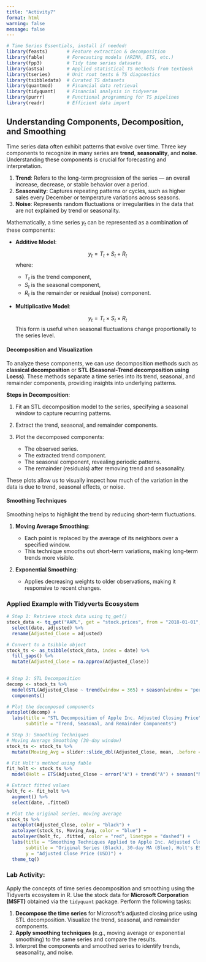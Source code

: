 ```yaml
---
title: "Activity7"
format: html
warning: false
message: false
---
```


```r
# Time Series Essentials, install if needed!
library(feasts)       # Feature extraction & decomposition
library(fable)        # Forecasting models (ARIMA, ETS, etc.)
library(fpp3)         # Tidy time series dataseta
library(astsa)        # Applied statistical TS methods from textbook
library(tseries)      # Unit root tests & TS diagnostics
library(tsibbledata)  # Curated TS datasets
library(quantmod)     # Financial data retrieval
library(tidyquant)    # Financial analysis in tidyverse
library(purrr)        # Functional programming for TS pipelines
library(readr)        # Efficient data import
```


## **Understanding Components, Decomposition, and Smoothing**

Time series data often exhibit patterns that evolve over time. Three key components to recognize in many series are **trend**, **seasonality**, and **noise**. Understanding these components is crucial for forecasting and interpretation.

1. **Trend**: Refers to the long-term progression of the series — an overall increase, decrease, or stable behavior over a period.
2. **Seasonality**: Captures repeating patterns or cycles, such as higher sales every December or temperature variations across seasons.
3. **Noise**: Represents random fluctuations or irregularities in the data that are not explained by trend or seasonality.

Mathematically, a time series $y_t$ can be represented as a combination of these components:

- **Additive Model**:

  $$
  y_t = T_t + S_t + R_t
  $$
  where:
  - $T_t$ is the trend component,
  - $S_t$ is the seasonal component,
  - $R_t$ is the remainder or residual (noise) component.

- **Multiplicative Model**:

  $$
  y_t = T_t \times S_t \times R_t
  $$
  This form is useful when seasonal fluctuations change proportionally to the series level.


#### **Decomposition and Visualization**

To analyze these components, we can use decomposition methods such as **classical decomposition** or **STL (Seasonal-Trend decomposition using Loess)**. These methods separate a time series into its trend, seasonal, and remainder components, providing insights into underlying patterns.

**Steps in Decomposition**:

1. Fit an STL decomposition model to the series, specifying a seasonal window to capture recurring patterns.
2. Extract the trend, seasonal, and remainder components.
3. Plot the decomposed components:

   - The observed series.
   - The extracted trend component.
   - The seasonal component, revealing periodic patterns.
   - The remainder (residuals) after removing trend and seasonality.

These plots allow us to visually inspect how much of the variation in the data is due to trend, seasonal effects, or noise.

#### **Smoothing Techniques**

Smoothing helps to highlight the trend by reducing short-term fluctuations.

1. **Moving Average Smoothing**:

   - Each point is replaced by the average of its neighbors over a specified window.
   - This technique smooths out short-term variations, making long-term trends more visible.

2. **Exponential Smoothing**:

   - Applies decreasing weights to older observations, making it responsive to recent changes.

### Applied Example with Tidyverts Ecosystem

```r
# Step 1: Retrieve stock data using tq_get()
stock_data <- tq_get("AAPL", get = "stock.prices", from = "2018-01-01", to = "2023-01-01") %>%
  select(date, adjusted) %>%
  rename(Adjusted_Close = adjusted)

# Convert to a tsibble object
stock_ts <- as_tsibble(stock_data, index = date) %>% 
  fill_gaps() %>% 
  mutate(Adjusted_Close = na.approx(Adjusted_Close))
  

# Step 2: STL Decomposition
decomp <- stock_ts %>%
  model(STL(Adjusted_Close ~ trend(window = 365) + season(window = "periodic"))) %>%
  components()

# Plot the decomposed components
autoplot(decomp) +
  labs(title = "STL Decomposition of Apple Inc. Adjusted Closing Price",
       subtitle = "Trend, Seasonal, and Remainder Components")

# Step 3: Smoothing Techniques
# Moving Average Smoothing (30-day window)
stock_ts <- stock_ts %>%
  mutate(Moving_Avg = slider::slide_dbl(Adjusted_Close, mean, .before = 29, .after = 0))

# Fit Holt's method using fable
fit_holt <- stock_ts %>%
  model(Holt = ETS(Adjusted_Close ~ error("A") + trend("A") + season("N")))

# Extract fitted values
holt_fc <- fit_holt %>% 
  augment() %>% 
  select(date, .fitted)

# Plot the original series, moving average
stock_ts %>%
  autoplot(Adjusted_Close, color = "black") +
  autolayer(stock_ts, Moving_Avg, color = "blue") +
  autolayer(holt_fc, .fitted, color = "red", linetype = "dashed") +
  labs(title = "Smoothing Techniques Applied to Apple Inc. Adjusted Closing Price",
       subtitle = "Original Series (Black), 30-day MA (Blue), Holt's ES (Red)",
       y = "Adjusted Close Price (USD)") +
  theme_tq()
```


### Lab Activity:

Apply the concepts of time series decomposition and smoothing using the Tidyverts ecosystem in R. Use the stock data for **Microsoft Corporation (MSFT)** obtained via the `tidyquant` package. Perform the following tasks:

1. **Decompose the time series** for Microsoft's adjusted closing price using STL decomposition. Visualize the trend, seasonal, and remainder components.
2. **Apply smoothing techniques** (e.g., moving average or exponential smoothing) to the same series and compare the results.
3. Interpret the components and smoothed series to identify trends, seasonality, and noise.

<!--

```r
# Step 1: Retrieve Microsoft stock data using tq_get()
msft_data <- tq_get("MSFT", get = "stock.prices", from = "2018-01-01", to = "2023-01-01") %>%
  select(date, adjusted) %>%
  rename(Adjusted_Close = adjusted)

# Convert to a tsibble object
msft_ts <- as_tsibble(msft_data, index = date) %>% 
  fill_gaps() %>% 
  mutate(Adjusted_Close = na.approx(Adjusted_Close))

# Step 2: STL Decomposition
decomp <- msft_ts %>%
  model(STL(Adjusted_Close ~ trend(window = 365) + season(window = "periodic"))) %>%
  components()

# Plot the decomposed components
autoplot(decomp) +
  labs(title = "STL Decomposition of Microsoft Corporation Adjusted Closing Price",
       subtitle = "Trend, Seasonal, and Remainder Components",
       y = "Adjusted Close Price (USD)")

# Step 3: Smoothing Techniques
# Moving Average Smoothing (30-day window)
msft_ts <- msft_ts %>%
  mutate(Moving_Avg = slider::slide_dbl(Adjusted_Close, mean, .before = 29, .after = 0))

# Fit Holt's method using fable
fit_holt <- msft_ts %>%
  model(Holt = ETS(Adjusted_Close ~ error("A") + trend("A") + season("N")))

# Extract fitted values
holt_fc <- fit_holt %>% 
  augment() %>% 
  select(date, .fitted)

# Plot with Holt smoothing
msft_ts %>%
  autoplot(Adjusted_Close, color = "black") +
  autolayer(msft_ts, Moving_Avg, color = "blue") +
  autolayer(holt_fc, .fitted, color = "red") +
  labs(title = "Smoothing Techniques Applied to Microsoft Corporation Adjusted Closing Price",
       subtitle = "Original Series (Black), 30-day MA (Blue), Holt's ES (Red)",
       y = "Adjusted Close Price (USD)")
```

-->



